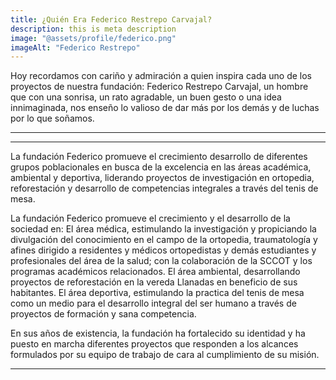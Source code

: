 ```yaml
---
title: ¿Quién Era Federico Restrepo Carvajal?
description: this is meta description
image: "@assets/profile/federico.png"
imageAlt: "Federico Restrepo"
---
```


Hoy recordamos con cariño y admiración a quien inspira cada uno de los proyectos de nuestra fundación: Federico Restrepo Carvajal, un hombre que con una sonrisa, un rato agradable, un buen gesto o una idea innimaginada, nos enseño lo valioso de dar más por los demás y de luchas por lo que soñamos.

---

<Youtube client:load id="rCnfdy08KCY" title="Witcher IV Gameplay Trailer" />

---

<Tabs client:load>

<Tab name="Misión">


La fundación Federico promueve el crecimiento desarrollo de diferentes grupos poblacionales en busca de la excelencia en las áreas académica, ambiental y deportiva, liderando proyectos de investigación en ortopedia, reforestación y desarrollo de competencias integrales a través del tenis de mesa.

</Tab>

<Tab name="Visión">

La fundación Federico promueve el crecimiento y el desarrollo de la sociedad en: El área médica, estimulando la investigación y propiciando la divulgación del conocimiento en el campo de la ortopedia, traumatología y afines dirigido a residentes y médicos ortopedistas y demás estudiantes y profesionales del área de la salud; con la colaboración de la SCCOT y los programas académicos relacionados. El área ambiental, desarrollando proyectos de reforestación en la vereda Llanadas en beneficio de sus habitantes. El área deportiva, estimulando la practica del tenis de mesa como un medio para el desarrollo integral del ser humano a través de proyectos de formación y sana competencia.


</Tab>

<Tab name="Historia">

En sus años de existencia, la fundación ha fortalecido su identidad y ha puesto en marcha diferentes proyectos que responden a los alcances formulados por su equipo de trabajo de cara al cumplimiento de su misión.

</Tab>

</Tabs>

---